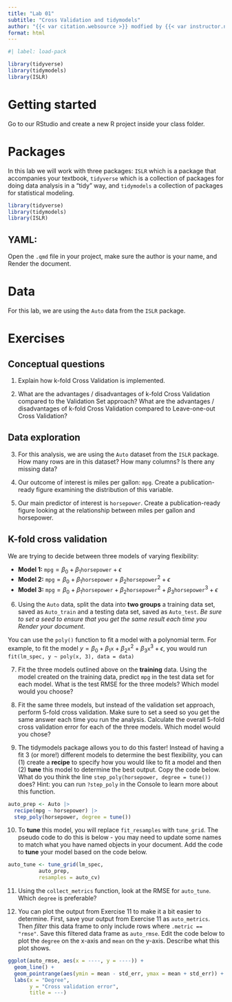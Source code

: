```yaml
---
title: "Lab 01"
subtitle: "Cross Validation and tidymodels"
author: "{{< var citation.websource >}} modfied by {{< var instructor.name >}}"
format: html
---
```


```r
#| label: load-pack

library(tidyverse)
library(tidymodels)
library(ISLR)
```

# Getting started

Go to our RStudio and create a new R project inside your class folder.

# Packages

In this lab we will work with three packages: `ISLR` which is a package that accompanies your textbook, `tidyverse` which is a collection of packages for doing data analysis in a "tidy" way, and `tidymodels` a collection of packages for statistical modeling.

```r
library(tidyverse) 
library(tidymodels)
library(ISLR)
```


## YAML: 

Open the `.qmd` file in your project, make sure the author is your name, and Render the document.

# Data

For this lab, we are using the `Auto` data from the `ISLR` package.

# Exercises

## Conceptual questions

1. Explain how k-fold Cross Validation is implemented.

2. What are the advantages / disadvantages of k-fold Cross Validation compared to the Validation Set approach? What are the advantages / disadvantages of k-fold Cross Validation compared to Leave-one-out Cross Validation?

## Data exploration

3. For this analysis, we are using the `Auto` dataset from the `ISLR` package. How many rows are in this dataset? How many columns? Is there any missing data?

4. Our outcome of interest is miles per gallon: `mpg`. Create a publication-ready figure examining the distribution of this variable.

5. Our main predictor of interest is `horsepower`. Create a publication-ready figure looking at the relationship between miles per gallon and horsepower.


## K-fold cross validation

We are trying to decide between three models of varying flexibility:

* **Model 1:** $\texttt{mpg} = \beta_0 + \beta_1 \texttt{horsepower} + \epsilon$
* **Model 2:** $\texttt{mpg} = \beta_0 + \beta_1 \texttt{horsepower} + \beta_2 \texttt{horsepower}^2 + \epsilon$
* **Model 3:** $\texttt{mpg} = \beta_0 + \beta_1 \texttt{horsepower} + \beta_2 \texttt{horsepower}^2 + \beta_3 \texttt{horsepower}^3 + \epsilon$

6. Using the `Auto` data, split the data into **two groups** a training data set, saved as `Auto_train` and a testing data set, saved as `Auto_test`. _Be sure to set a seed to ensure that you get the same result each time you Render your document_.



::: column-margin
You can use the `poly()` function to fit a model with a polynomial term. For example, to fit the model $y = \beta_0 + \beta_1 \texttt{x} + \beta_2 \texttt{x}^2 + \beta_3 \texttt{x}^3 + \epsilon$, you would run
`fit(lm_spec, y ~ poly(x, 3), data = data)`
:::

7. Fit the three models outlined above on the **training** data. Using the model created on the training data, predict `mpg` in the test data set for each model. What is the test RMSE for the three models? Which model would you choose?

8. Fit the same three models, but instead of the validation set approach, perform 5-fold cross validation. Make sure to set a seed so you get the same answer each time you run the analysis. Calculate the overall 5-fold cross validation error for each of the three models. Which model would you chose?

9. The tidymodels package allows you to do this faster! Instead of having a fit 3 (or more!) different models to determine the best flexibility, you can (1) create a **recipe** to specify how you would like to fit a model and then (2) **tune** this model to determine the best output. Copy the code below. What do you think the line `step_poly(horsepower, degree = tune())` does? Hint: you can run `?step_poly` in the Console to learn more about this function.

```r
auto_prep <- Auto |>
  recipe(mpg ~ horsepower) |>
  step_poly(horsepower, degree = tune())
```


10. To **tune** this model, you will replace `fit_resamples` with `tune_grid`. The pseudo code to do this is below - you may need to update some names to match what you have named objects in your document. Add the code to **tune** your model based on the code below.

```r
auto_tune <- tune_grid(lm_spec,
          auto_prep,
          resamples = auto_cv)
```

11. Using the `collect_metrics` function, look at the RMSE for `auto_tune`. Which `degree` is preferable?


12. You can plot the output from Exercise 11 to make it a bit easier to determine. First, save your output from Exercise 11 as `auto_metrics`. Then _filter_ this data frame to only include rows where `.metric == "rmse"`. Save this filtered data frame as `auto_rmse`. Edit the code below to plot the `degree` on the x-axis and `mean` on the y-axis. Describe what this plot shows.

```r
ggplot(auto_rmse, aes(x = ----, y = ----)) + 
  geom_line() +
  geom_pointrange(aes(ymin = mean - std_err, ymax = mean + std_err)) + 
  labs(x = "Degree",
       y = "Cross validation error",
       title = ---)
```


